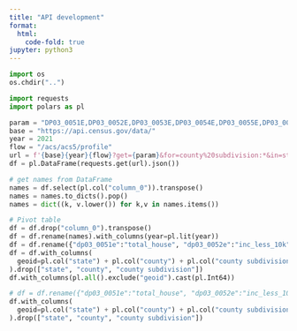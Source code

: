 ```yaml
---
title: "API development"
format:
  html:
    code-fold: true
jupyter: python3
---
```



```python
import os
os.chdir("..")
```


```python
import requests
import polars as pl
```

```python
param = "DP03_0051E,DP03_0052E,DP03_0053E,DP03_0054E,DP03_0055E,DP03_0056E,DP03_0057E,DP03_0058E,DP03_0059E,DP03_0060E,DP03_0061E"
base = "https://api.census.gov/data/"
year = 2021
flow = "/acs/acs5/profile"
url = f'{base}{year}{flow}?get={param}&for=county%20subdivision:*&in=state:72&in=county:*'
df = pl.DataFrame(requests.get(url).json())

# get names from DataFrame
names = df.select(pl.col("column_0")).transpose()
names = names.to_dicts().pop()
names = dict((k, v.lower()) for k,v in names.items())

# Pivot table
df = df.drop("column_0").transpose()
df = df.rename(names).with_columns(year=pl.lit(year))
df = df.rename({"dp03_0051e":"total_house", "dp03_0052e":"inc_less_10k","dp03_0053e":"inc_10k_15k", "dp03_0054e":"inc_15_25k", "dp03_0055e":"inc_25k_35k", "dp03_0056e":"inc_35k_50k", "dp03_0057e":"inc_50k_75k", "dp03_0058e":"inc_75k_100k", "dp03_0059e":"inc_100k_150k", "dp03_0060e":"inc_150k_200k", "dp03_0061e":"inc_more_200k",})
df = df.with_columns(
  geoid=pl.col("state") + pl.col("county") + pl.col("county subdivision")
).drop(["state", "county", "county subdivision"])
df.with_columns(pl.all().exclude("geoid").cast(pl.Int64))
```

```python
# df = df.rename({"dp03_0051e":"total_house", "dp03_0052e":"inc_less_10k","dp03_0053e":"inc_10k_15k", "dp03_0054e":"inc_15_25k", "dp03_0055e":"inc_25k_35k", "dp03_0056e":"inc_35k_50k", "dp03_0057e":"inc_50k_75k", "dp03_0058e":"inc_75k_100k", "dp03_0059e":"inc_100k_150k", "dp03_0060e":"inc_150k_200k", "dp03_0061e":"inc_more_200k",})
df.with_columns(
  geoid=pl.col("state") + pl.col("county") + pl.col("county subdivision")
).drop(["state", "county", "county subdivision"])
```
